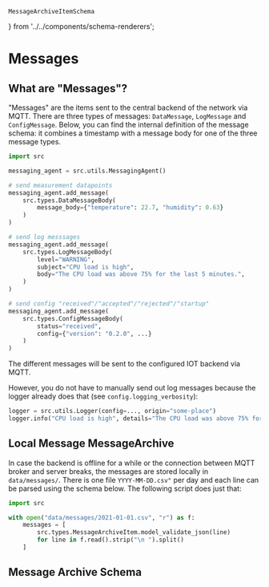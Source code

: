     MessageArchiveItemSchema
} from '../../components/schema-renderers';

# Messages

## What are "Messages"?

"Messages" are the items sent to the central backend of the network via MQTT. There are three types of messages: `DataMessage`, `LogMessage` and `ConfigMessage`. Below, you can find the internal definition of the message schema: it combines a timestamp with a message body for one of the three message types.

```python
import src

messaging_agent = src.utils.MessagingAgent()

# send measurement datapoints
messaging_agent.add_message(
    src.types.DataMessageBody(
        message_body={"temperature": 22.7, "humidity": 0.63}
    )
)

# send log messsages
messaging_agent.add_message(
    src.types.LogMessageBody(
        level="WARNING",
        subject="CPU load is high",
        body="The CPU load was above 75% for the last 5 minutes.",
    )
)

# send config "received"/"accepted"/"rejected"/"startup"
messaging_agent.add_message(
    src.types.ConfigMessageBody(
        status="received",
        config={"version": "0.2.0", ...}
    )
)
```

The different messages will be sent to the configured IOT backend via MQTT.

However, you do not have to manually send out log messages because the logger already does that (see `config.logging_verbosity`):

```python
logger = src.utils.Logger(config=..., origin="some-place")
logger.info("CPU load is high", details="The CPU load was above 75% for the last 5 minutes.")
```

## Local Message MessageArchive

In case the backend is offline for a while or the connection between MQTT broker and server breaks, the messages are stored locally in `data/messages/`. There is one file `YYYY-MM-DD.csv"` per day and each line can be parsed using the schema below. The following script does just that:

```python
import src

with open("data/messages/2021-01-01.csv", "r") as f:
    messages = [
        src.types.MessageArchiveItem.model_validate_json(line)
        for line in f.read().strip("\n ").split()
    ]
```

## Message Archive Schema

<MessageArchiveItemSchema />

